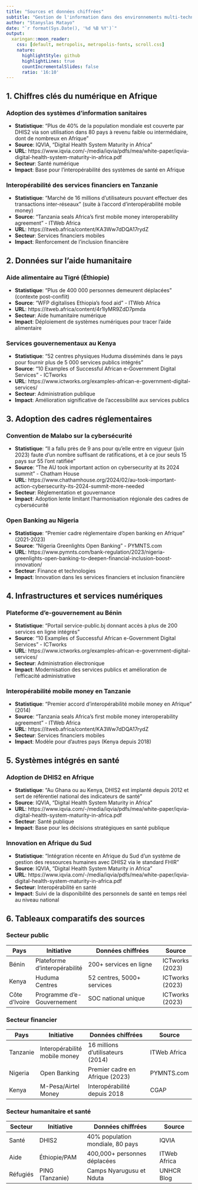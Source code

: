 ```yaml
---
title: "Sources et données chiffrées"
subtitle: "Gestion de l'information dans des environnements multi-technologiques en Afrique"
author: "Stanyslas Matayo"
date: "`r format(Sys.Date(), '%d %B %Y')`"
output:
  xaringan::moon_reader:
    css: [default, metropolis, metropolis-fonts, scroll.css]
    nature:
      highlightStyle: github
      highlightLines: true
      countIncrementalSlides: false
      ratio: '16:10'
---
```


## 1. Chiffres clés du numérique en Afrique

### Adoption des systèmes d'information sanitaires
- **Statistique**: "Plus de 40% de la population mondiale est couverte par DHIS2 via son utilisation dans 80 pays à revenu faible ou intermédiaire, dont de nombreux en Afrique"
- **Source**: IQVIA, "Digital Health System Maturity in Africa"
- **URL**: https://www.iqvia.com/-/media/iqvia/pdfs/mea/white-paper/iqvia-digital-health-system-maturity-in-africa.pdf
- **Secteur**: Santé numérique
- **Impact**: Base pour l'interopérabilité des systèmes de santé en Afrique

### Interopérabilité des services financiers en Tanzanie
- **Statistique**: "Marché de 16 millions d'utilisateurs pouvant effectuer des transactions inter-réseaux" (suite à l'accord d'interopérabilité mobile money)
- **Source**: "Tanzania seals Africa's first mobile money interoperability agreement" - ITWeb Africa
- **URL**: https://itweb.africa/content/KA3Ww7dDQA17rydZ
- **Secteur**: Services financiers mobiles
- **Impact**: Renforcement de l'inclusion financière

## 2. Données sur l'aide humanitaire

### Aide alimentaire au Tigré (Éthiopie)
- **Statistique**: "Plus de 400 000 personnes demeurent déplacées" (contexte post-conflit)
- **Source**: "WFP digitalises Ethiopia's food aid" - ITWeb Africa
- **URL**: https://itweb.africa/content/4r1lyMR9ZdD7pmda
- **Secteur**: Aide humanitaire numérique
- **Impact**: Déploiement de systèmes numériques pour tracer l'aide alimentaire

### Services gouvernementaux au Kenya
- **Statistique**: "52 centres physiques Huduma disséminés dans le pays pour fournir plus de 5 000 services publics intégrés"
- **Source**: "10 Examples of Successful African e-Government Digital Services" - ICTworks
- **URL**: https://www.ictworks.org/examples-african-e-government-digital-services/
- **Secteur**: Administration publique
- **Impact**: Amélioration significative de l'accessibilité aux services publics

## 3. Adoption des cadres réglementaires

### Convention de Malabo sur la cybersécurité
- **Statistique**: "Il a fallu près de 9 ans pour qu'elle entre en vigueur (juin 2023) faute d'un nombre suffisant de ratifications, et à ce jour seuls 15 pays sur 55 l'ont ratifiée"
- **Source**: "The AU took important action on cybersecurity at its 2024 summit" - Chatham House
- **URL**: https://www.chathamhouse.org/2024/02/au-took-important-action-cybersecurity-its-2024-summit-more-needed
- **Secteur**: Réglementation et gouvernance
- **Impact**: Adoption lente limitant l'harmonisation régionale des cadres de cybersécurité

### Open Banking au Nigeria
- **Statistique**: "Premier cadre réglementaire d'open banking en Afrique" (2021-2023)
- **Source**: "Nigeria Greenlights Open Banking" - PYMNTS.com
- **URL**: https://www.pymnts.com/bank-regulation/2023/nigeria-greenlights-open-banking-to-deepen-financial-inclusion-boost-innovation/
- **Secteur**: Finance et technologies
- **Impact**: Innovation dans les services financiers et inclusion financière

## 4. Infrastructures et services numériques

### Plateforme d'e-gouvernement au Bénin
- **Statistique**: "Portail service-public.bj donnant accès à plus de 200 services en ligne intégrés"
- **Source**: "10 Examples of Successful African e-Government Digital Services" - ICTworks
- **URL**: https://www.ictworks.org/examples-african-e-government-digital-services/
- **Secteur**: Administration électronique
- **Impact**: Modernisation des services publics et amélioration de l'efficacité administrative

### Interopérabilité mobile money en Tanzanie
- **Statistique**: "Premier accord d'interopérabilité mobile money en Afrique" (2014)
- **Source**: "Tanzania seals Africa's first mobile money interoperability agreement" - ITWeb Africa
- **URL**: https://itweb.africa/content/KA3Ww7dDQA17rydZ
- **Secteur**: Services financiers mobiles
- **Impact**: Modèle pour d'autres pays (Kenya depuis 2018)

## 5. Systèmes intégrés en santé

### Adoption de DHIS2 en Afrique
- **Statistique**: "Au Ghana ou au Kenya, DHIS2 est implanté depuis 2012 et sert de référentiel national des indicateurs de santé"
- **Source**: IQVIA, "Digital Health System Maturity in Africa"
- **URL**: https://www.iqvia.com/-/media/iqvia/pdfs/mea/white-paper/iqvia-digital-health-system-maturity-in-africa.pdf
- **Secteur**: Santé publique
- **Impact**: Base pour les décisions stratégiques en santé publique

### Innovation en Afrique du Sud
- **Statistique**: "Intégration récente en Afrique du Sud d'un système de gestion des ressources humaines avec DHIS2 via le standard FHIR"
- **Source**: IQVIA, "Digital Health System Maturity in Africa"
- **URL**: https://www.iqvia.com/-/media/iqvia/pdfs/mea/white-paper/iqvia-digital-health-system-maturity-in-africa.pdf
- **Secteur**: Interopérabilité en santé
- **Impact**: Suivi de la disponibilité des personnels de santé en temps réel au niveau national

## 6. Tableaux comparatifs des sources

### Secteur public
| Pays | Initiative | Données chiffrées | Source |
|------|------------|-------------------|--------|
| Bénin | Plateforme d'interopérabilité | 200+ services en ligne | ICTworks (2023) |
| Kenya | Huduma Centres | 52 centres, 5000+ services | ICTworks (2023) |
| Côte d'Ivoire | Programme d'e-Gouvernement | SOC national unique | ICTworks (2023) |

### Secteur financier
| Pays | Initiative | Données chiffrées | Source |
|------|------------|-------------------|--------|
| Tanzanie | Interopérabilité mobile money | 16 millions d'utilisateurs (2014) | ITWeb Africa |
| Nigeria | Open Banking | Premier cadre en Afrique (2023) | PYMNTS.com |
| Kenya | M-Pesa/Airtel Money | Interopérabilité depuis 2018 | CGAP |

### Secteur humanitaire et santé
| Secteur | Initiative | Données chiffrées | Source |
|---------|------------|-------------------|--------|
| Santé | DHIS2 | 40% population mondiale, 80 pays | IQVIA |
| Aide | Éthiopie/PAM | 400,000+ personnes déplacées | ITWeb Africa |
| Réfugiés | PING (Tanzanie) | Camps Nyarugusu et Nduta | UNHCR Blog |